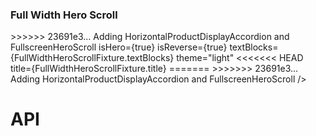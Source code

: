 
<Meta title="Components/FullWidthHeroScroll" component={FullWidthHeroScroll} />

### Full Width Hero Scroll

<Preview>
  <Story name="Full Width Hero Scroll">
    <FullWidthHeroScroll
      backgroundColor="#000"
      backgroundVideo={FullWidthHeroScrollFixture.backgroundVideo}
      copy={FullWidthHeroScrollFixture.copy}
      cta={FullWidthHeroScrollFixture.cta}
      eyebrow={FullWidthHeroScrollFixture.eyebrow}
      hasFullWidthImage={true}
<<<<<<< HEAD
      id={FullWidthHeroScrollFixture.id}
=======
      heading={FullWidthHeroScrollFixture.heading}
>>>>>>> 23691e3... Adding HorizontalProductDisplayAccordion and FullscreenHeroScroll
      isHero={true}
      isReverse={true}
      textBlocks={FullWidthHeroScrollFixture.textBlocks}
      theme="light"
<<<<<<< HEAD
      title={FullWidthHeroScrollFixture.title}
=======
>>>>>>> 23691e3... Adding HorizontalProductDisplayAccordion and FullscreenHeroScroll
    />
  </Story>
</Preview>

# API

<Props of={FullWidthHeroScroll} />
